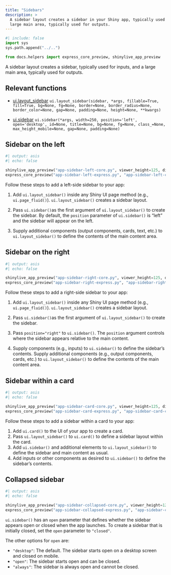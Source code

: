 ```yaml
---
title: "Sidebars"
description: >
  A sidebar layout creates a sidebar in your Shiny app, typically used for inputs, and a
  large main area, typically used for outputs.
---
```


```python
#| include: false
import sys
sys.path.append("../..")

from docs.helpers import express_core_preview, shinylive_app_preview
```

A sidebar layout creates a sidebar, typically used for inputs, and a large main area, typically used for outputs.

## Relevant functions

- [ui.layout_sidebar](https://shiny.posit.co/py/api/ui.layout_sidebar.html)
  `ui.layout_sidebar(sidebar, *args, fillable=True, fill=True, bg=None, fg=None, border=None, border_radius=None, border_color=None, gap=None, padding=None, height=None, **kwargs)`

- [ui.sidebar](https://shiny.posit.co/py/api/ui.sidebar.html#shiny.ui.sidebar)
  `ui.sidebar(*args, width=250, position='left', open='desktop', id=None, title=None, bg=None, fg=None, class_=None, max_height_mobile=None, gap=None, padding=None)`


:::{.border-bottom .blue .mt-6 .mb-5}
:::

## Sidebar on the left

:::{.column-screen-inset-right style="max-width:800px;"}

```python
#| output: asis
#| echo: false

shinylive_app_preview("app-sidebar-left-core.py", viewer_height=125, div_attrs=".p-0")
express_core_preview("app-sidebar-left-express.py", "app-sidebar-left-core.py")
```

:::

Follow these steps to add a left-side sidebar to your app:

  1. Add `ui.layout_sidebar()` inside any Shiny UI page method (e.g., `ui.page_fluid()`). `ui.layout_sidebar()` creates a sidebar layout.

  2. Pass `ui.sidebar()`as the first argument of `ui.layout_sidebar()` to create the sidebar. By default, the `position` parameter of `ui.sidebar()` is "left" and the sidebar will appear on the left.

  3. Supply additional components (output components, cards, text, etc.) to `ui.layout_sidebar()` to define the contents of the main content area.

:::{.border-bottom .blue .my-5}
:::

## Sidebar on the right

:::{.column-screen-inset-right style="max-width:800px;"}

```python
#| output: asis
#| echo: false

shinylive_app_preview("app-sidebar-right-core.py", viewer_height=125, div_attrs=".p-0")
express_core_preview("app-sidebar-right-express.py", "app-sidebar-right-core.py")
```

:::


Follow these steps to add a right-side sidebar to your app:

  1. Add `ui.layout_sidebar()` inside any Shiny UI page method (e.g., `ui.page_fluid()`). `ui.layout_sidebar()` creates a sidebar layout.

  2. Pass `ui.sidebar()`as the first argument of `ui.layout_sidebar()` to create the sidebar.

  3. Pass `position="right"` to `ui.sidebar()`. The `position` argument controls where the sidebar appears relative to the main content.

  3. Supply components (e.g., inputs) to `ui.sidebar()` to define the sidebar's contents. Supply additional components (e.g., output components, cards, etc.) to `ui.layout_sidebar()` to define the contents of the main content area.

:::{.border-bottom .blue .my-5}
:::

## Sidebar within a card

:::{.column-screen-inset-right style="max-width:800px;"}

```python
#| output: asis
#| echo: false

shinylive_app_preview("app-sidebar-card-core.py", viewer_height=125, div_attrs=".p-0")
express_core_preview("app-sidebar-card-express.py", "app-sidebar-card-core.py")
```

:::


Follow these steps to add a sidebar within a card to your app:

  1. Add `ui.card()` to the UI of your app to create a card.
  2. Pass `ui.layout_sidebar()` to `ui.card()` to define a sidebar layout within the card.
  3. Add `ui.sidebar()` and additional elements to `ui.layout_sidebar()` to define the sidebar and main content as usual.
  4. Add inputs or other components as desired to `ui.sidebar()` to define the sidebar's contents.

:::{.border-bottom .blue .my-5}
:::

## Collapsed sidebar

:::{.column-screen-inset-right style="max-width:800px;"}

```python
#| output: asis
#| echo: false

shinylive_app_preview("app-sidebar-collapsed-core.py", viewer_height=125, div_attrs=".p-0")
express_core_preview("app-sidebar-collapsed-express.py", "app-sidebar-collapsed-core.py")
```

:::



`ui.sidebar()` has an `open` parameter that defines whether the sidebar appears open or closed when the app launches. To create a sidebar that is initially closed, set the `open` parameter to `"closed"`.

The other options for `open` are:

  * `"desktop"`: The default. The sidebar starts open on a desktop screen and closed on mobile.
  * `"open"`: The sidebar starts open and can be closed.
  * `"always"`: The sidebar is always open and cannot be closed.


